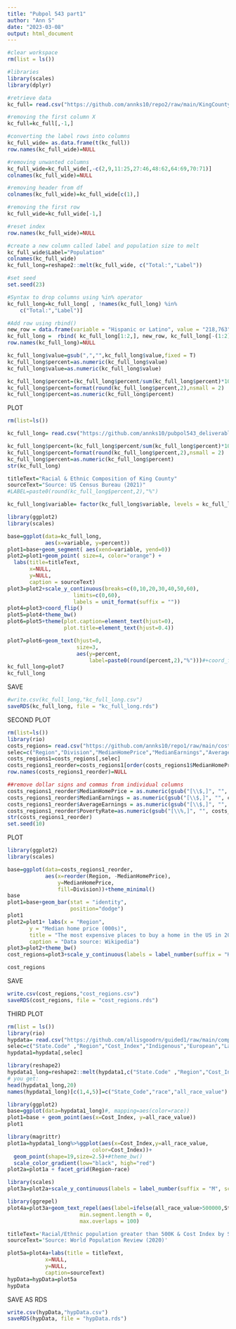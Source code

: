 ```yaml
---
title: "Pubpol 543 part1"
author: "Ann S"
date: "2023-03-08"
output: html_document
---
```


```r
#clear workspace
rm(list = ls())

#libraries
library(scales)
library(dplyr)

#retrieve data
kc_full= read.csv("https://github.com/annks10/repo2/raw/main/KingCountyCSV_FullList.csv", stringsAsFactors = FALSE)

#removing the first column X
kc_full=kc_full[,-1,]

#converting the label rows into columns 
kc_full_wide= as.data.frame(t(kc_full))
row.names(kc_full_wide)=NULL

#removing unwanted columns 
kc_full_wide=kc_full_wide[,-c(2,9,11:25,27:46,48:62,64:69,70:71)]
colnames(kc_full_wide)=NULL

#removing header from df
colnames(kc_full_wide)=kc_full_wide[c(1),]

#removing the first row
kc_full_wide=kc_full_wide[-1,]

#reset index
row.names(kc_full_wide)=NULL

#create a new column called label and population size to melt 
kc_full_wide$Label="Population"
colnames(kc_full_wide)
kc_full_long=reshape2::melt(kc_full_wide, c("Total:","Label"))

#set seed
set.seed(23)

#Syntax to drop columns using %in% operator
kc_full_long=kc_full_long[ , !names(kc_full_long) %in% 
    c("Total:","Label")]

#Add row using rbind()
new_row = data.frame(variable = "Hispanic or Latino", value = "218,763")
kc_full_long =  rbind( kc_full_long[1:2,], new_row, kc_full_long[-(1:2),] )
row.names(kc_full_long)=NULL

kc_full_long$value=gsub(",","",kc_full_long$value,fixed = T)
kc_full_long$percent=as.numeric(kc_full_long$value)
kc_full_long$value=as.numeric(kc_full_long$value)

kc_full_long$percent=(kc_full_long$percent/sum(kc_full_long$percent)*100)
kc_full_long$percent=format(round(kc_full_long$percent,2),nsmall = 2)
kc_full_long$percent=as.numeric(kc_full_long$percent)
```

PLOT
```r
rm(list=ls())

kc_full_long= read.csv("https://github.com/annks10/pubpol543_deliverable3/raw/main/kc_full_long.csv", stringsAsFactors = FALSE)

kc_full_long$percent=(kc_full_long$percent/sum(kc_full_long$percent)*100)
kc_full_long$percent=format(round(kc_full_long$percent,2),nsmall = 2)
kc_full_long$percent=as.numeric(kc_full_long$percent)
str(kc_full_long)

titleText="Racial & Ethnic Composition of King County"
sourceText="Source: US Census Bureau (2021)"
#LABEL=paste0(round(kc_full_long$percent,2),"%")

kc_full_long$variable= factor(kc_full_long$variable, levels = kc_full_long$variable[order(kc_full_long$percent, decreasing = FALSE)])

library(ggplot2)
library(scales)

base=ggplot(data=kc_full_long,
            aes(x=variable, y=percent))
plot1=base+geom_segment( aes(xend=variable, yend=0)) 
plot2=plot1+geom_point( size=4, color="orange") +
  labs(title=titleText,
       x=NULL,
       y=NULL,
       caption = sourceText)
plot3=plot2+scale_y_continuous(breaks=c(0,10,20,30,40,50,60),
                     limits=c(0,60),
                     labels = unit_format(suffix = ""))
plot4=plot3+coord_flip()
plot5=plot4+theme_bw() 
plot6=plot5+theme(plot.caption=element_text(hjust=0),
                  plot.title=element_text(hjust=0.4))

plot7=plot6+geom_text(hjust=0,
                      size=3,
                      aes(y=percent,
                          label=paste0(round(percent,2),"%")))#+coord_flip()
kc_full_long=plot7
kc_full_long
```
SAVE
```r
#write.csv(kc_full_long,"kc_full_long.csv")
saveRDS(kc_full_long, file = "kc_full_long.rds")
```

SECOND PLOT

```r
rm(list=ls())
library(rio)
costs_regions= read.csv("https://github.com/annks10/repo1/raw/main/costs_regions.csv", stringsAsFactors = FALSE)
selec=c("Region","Division","MedianHomePrice","MedianEarnings","AverageEarnings","PovertyRate","Population","PopulationUnderPovertyLine")
costs_regions1=costs_regions[,selec]
costs_regions1_reorder=costs_regions1[order(costs_regions1$MedianHomePrice, decreasing = TRUE), ]
row.names(costs_regions1_reorder)=NULL

##remove dollar signs and commas from individual columns
costs_regions1_reorder$MedianHomePrice = as.numeric(gsub("[\\$,]", "", costs_regions1_reorder$MedianHomePrice))
costs_regions1_reorder$MedianEarnings = as.numeric(gsub("[\\$,]", "", costs_regions1_reorder$MedianEarnings))
costs_regions1_reorder$AverageEarnings = as.numeric(gsub("[\\$,]", "", costs_regions1_reorder$AverageEarnings))
costs_regions1_reorder$PovertyRate=as.numeric(gsub("[\\%,]", "", costs_regions1_reorder$PovertyRate))
str(costs_regions1_reorder)
set.seed(10)
```
PLOT 
```r
library(ggplot2)
library(scales)

base=ggplot(data=costs_regions1_reorder,
            aes(x=reorder(Region, -MedianHomePrice),
                y=MedianHomePrice,
                fill=Division))+theme_minimal()
base
plot1=base+geom_bar(stat = "identity",
                    position="dodge")
plot1
plot2=plot1+ labs(x = "Region",
       y = "Median home price (000s)",
       title = "The most expensive places to buy a home in the US in 2020",
       caption = "Data source: Wikipedia") 
plot3=plot2+theme_bw() 
cost_regions=plot3+scale_y_continuous(labels = label_number(suffix = "K", scale = 1e-5)) 

cost_regions
```
SAVE
```r
write.csv(cost_regions,"cost_regions.csv")
saveRDS(cost_regions, file = "cost_regions.rds")

```
THIRD PLOT
```r
rm(list = ls())
library(rio)
hypdata= read.csv("https://github.com/allisgoodrn/guided1/raw/main/complete1.csv", stringsAsFactors = FALSE)
selec=c("State.Code" ,"Region","Cost_Index","Indigenous","European","Latinx","African","Asian")
hypdata1=hypdata[,selec]

library(reshape2)
hypdata1_long=reshape2::melt(hypdata1,c("State.Code" ,"Region","Cost_Index"))
# you get:
head(hypdata1_long,20)
names(hypdata1_long)[c(1,4,5)]=c("State_Code","race","all_race_value")

library(ggplot2)
base=ggplot(data=hypdata1_long)#, mapping=aes(color=race))
plot1=base + geom_point(aes(x=Cost_Index, y=all_race_value))
plot1

library(magrittr)
plot1a=hypdata1_long%>%ggplot(aes(x=Cost_Index,y=all_race_value,
                           color=Cost_Index))+
  geom_point(shape=19,size=2.5)+#theme_bw()
  scale_color_gradient(low="black", high="red")
plot2a=plot1a + facet_grid(Region~race)

library(scales)
plot3a=plot2a+scale_y_continuous(labels = label_number(suffix = "M", scale = 1e-6)) 

library(ggrepel)
plot4a=plot3a+geom_text_repel(aes(label=ifelse(all_race_value>500000,State_Code, "")), size=2, 
                       min.segment.length = 0,
                       max.overlaps = 100)

titleText='Racial/Ethnic population greater than 500K & Cost Index by State'
sourceText='Source: World Population Review (2020)'

plot5a=plot4a+labs(title = titleText,
            x=NULL,
            y=NULL,
            caption=sourceText)
hypData=hypData=plot5a
hypData
```
SAVE AS RDS
```r
write.csv(hypData,"hypData.csv")
saveRDS(hypData, file = "hypData.rds")
```